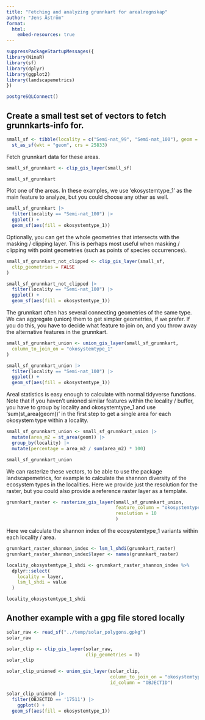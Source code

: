 ```yaml
---
title: "Fetching and analyzing grunnkart for arealregnskap"
author: "Jens Åström"
format:
  html:
    embed-resources: true
---
```



```r
suppressPackageStartupMessages({
library(NinaR)
library(sf)
library(dplyr)
library(ggplot2)
library(landscapemetrics)
})
```
```r
postgreSQLConnect()
```

## Create a small test set of vectors to fetch grunnkarts-info for.

```r
small_sf <- tibble(locality = c("Semi-nat_99", "Semi-nat_100"), geom = c("POLYGON ((1082500 7775000, 1082500 7775500, 1083000 7775500, 1083000 7775000, 1082500 7775000))", "POLYGON ((1019000 7842500, 1019000 7843000, 1019500 7843000, 1019500 7842500, 1019000 7842500))")) |>
  st_as_sf(wkt = "geom", crs = 25833)
```

Fetch grunnkart data for these areas.

```r
small_sf_grunnkart <- clip_gis_layer(small_sf)
```
```r
small_sf_grunnkart
```


Plot one of the areas. In these examples, we use 'ekosystemtype_1' as the main feature to analyze, but you could choose any other as well. 

```r
small_sf_grunnkart |>
  filter(locality == "Semi-nat_100") |>
  ggplot() +
  geom_sf(aes(fill = okosystemtype_1))
```

Optionally, you can get the whole geometries that intersects with the masking / clipping layer. This is perhaps most useful when masking / clipping with point geometries (such as points of species occurrences).

```r
small_sf_grunnkart_not_clipped <- clip_gis_layer(small_sf,
  clip_geometries = FALSE
)
```

```r
small_sf_grunnkart_not_clipped |>
  filter(locality == "Semi-nat_100") |>
  ggplot() +
  geom_sf(aes(fill = okosystemtype_1))
```

The grunnkart often has several connecting geometries of the same type. We can aggregate (union) them to get simpler geometries, if we prefer. If you do this, you have to decide what feature to join on, and you throw away the alternative features in the grunnkart.

```r
small_sf_grunnkart_union <- union_gis_layer(small_sf_grunnkart,
  column_to_join_on = "okosystemtype_1"
)
```


```r
small_sf_grunnkart_union |>
  filter(locality == "Semi-nat_100") |>
  ggplot() +
  geom_sf(aes(fill = okosystemtype_1))
```

Areal statistics is easy enough to calculate with normal tidyverse functions. Note that if you haven't unioned similar features within the locality / buffer, you have to group by locality and okosystemtype_1 and use 'sum(st_area(geom))' in the first step to get a single area for each okosystem type within a locality. 

```r
small_sf_grunnkart_union <- small_sf_grunnkart_union |>
  mutate(area_m2 = st_area(geom)) |>
  group_by(locality) |>
  mutate(percentage = area_m2 / sum(area_m2) * 100)
```

```r
small_sf_grunnkart_union
```

We can rasterize these vectors, to be able to use the package landscapemetrics, for example to calculate the shannon diversity of the ecosystem types in the localities. Here we provide just the resolution for the raster, but you could also provide a reference raster layer as a template.

```r
grunnkart_raster <- rasterize_gis_layer(small_sf_grunnkart_union,
                                        feature_column = "okosystemtype_1",
                                        resolution = 10
                                        )
```

Here we calculate the shannon index of the ecosystemtype_1 variants within each locality / area.

```r
grunnkart_raster_shannon_index <- lsm_l_shdi(grunnkart_raster)
grunnkart_raster_shannon_index$layer <- names(grunnkart_raster)

locality_okosystemtype_1_shdi <- grunnkart_raster_shannon_index %>%
  dplyr::select(
    locality = layer,
    lsm_l_shdi = value
  )

locality_okosystemtype_1_shdi
```

## Another example with a gpg file stored locally

```r
solar_raw <- read_sf("../temp/solar_polygons.gpkg")
solar_raw
```

```r
solar_clip <- clip_gis_layer(solar_raw,
                             clip_geometries = T)
solar_clip
```
```r
solar_clip_unioned <- union_gis_layer(solar_clip,
                                      column_to_join_on = "okosystemtype_1",
                                      id_column = "OBJECTID")
```


```r
solar_clip_unioned |> 
  filter(OBJECTID == '17511') |> 
    ggplot() +
  geom_sf(aes(fill = okosystemtype_1))
```

